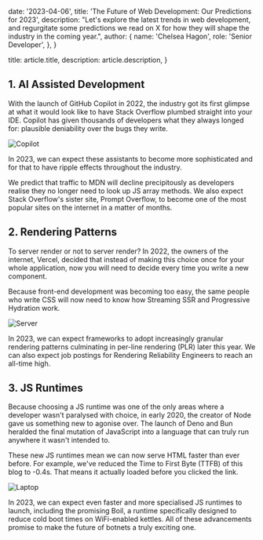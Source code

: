 
  date: '2023-04-06',
  title: 'The Future of Web Development: Our Predictions for 2023',
  description:
    "Let's explore the latest trends in web development, and regurgitate some predictions we read on X for how they will shape the industry in the coming year.",
  author: {
    name: 'Chelsea Hagon',
    role: 'Senior Developer',
  },
}

  title: article.title,
  description: article.description,
}

## 1. AI Assisted Development

With the launch of GitHub Copilot in 2022, the industry got its first glimpse at what it would look like to have Stack Overflow plumbed straight into your IDE. Copilot has given thousands of developers what they always longed for: plausible deniability over the bugs they write.

![Copilot](./pilot.jpg)

In 2023, we can expect these assistants to become more sophisticated and for that to have ripple effects throughout the industry.

We predict that traffic to MDN will decline precipitously as developers realise they no longer need to look up JS array methods. We also expect Stack Overflow's sister site, Prompt Overflow, to become one of the most popular sites on the internet in a matter of months.

## 2. Rendering Patterns

To server render or not to server render? In 2022, the owners of the internet, Vercel, decided that instead of making this choice once for your whole application, now you will need to decide every time you write a new component.

Because front-end development was becoming too easy, the same people who write CSS will now need to know how Streaming SSR and Progressive Hydration work.

![Server](./server.jpg)

In 2023, we can expect frameworks to adopt increasingly granular rendering patterns culminating in per-line rendering (PLR) later this year. We can also expect job postings for Rendering Reliability Engineers to reach an all-time high.

## 3. JS Runtimes

Because choosing a JS runtime was one of the only areas where a developer wasn't paralysed with choice, in early 2020, the creator of Node gave us something new to agonise over. The launch of Deno and Bun heralded the final mutation of JavaScript into a language that can truly run anywhere it wasn't intended to.

These new JS runtimes mean we can now serve HTML faster than ever before. For example, we've reduced the Time to First Byte (TTFB) of this blog to -0.4s. That means it actually loaded before you clicked the link.

![Laptop](./laptop.jpg)

In 2023, we can expect even faster and more specialised JS runtimes to launch, including the promising Boil, a runtime specifically designed to reduce cold boot times on WiFi-enabled kettles. All of these advancements promise to make the future of botnets a truly exciting one.
